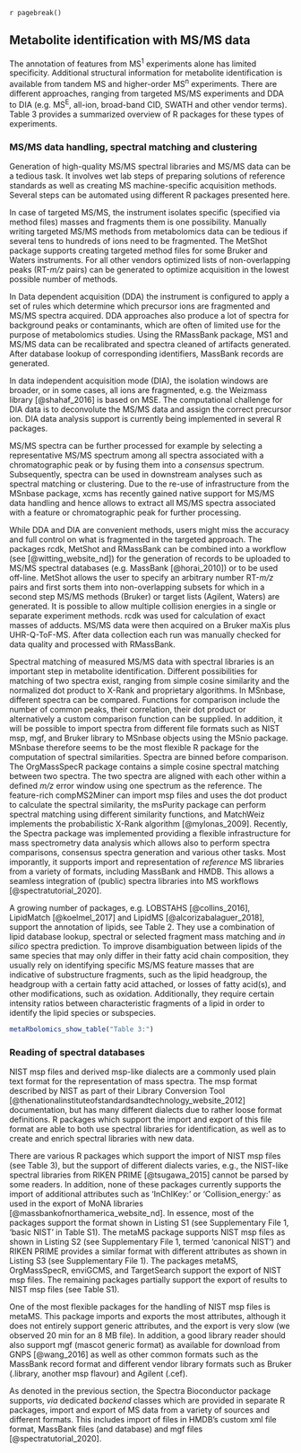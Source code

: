 `r pagebreak()`

## Metabolite identification with MS/MS data

The annotation of features from MS^1^ experiments alone has limited
specificity. Additional structural information for metabolite identification is
available from tandem MS and higher-order MS^n^ experiments. There are different
approaches, ranging from targeted MS/MS experiments and DDA to DIA (e.g. MS^E^,
all-ion, broad-band CID, SWATH and other vendor terms). Table 3 provides a
summarized overview of R packages for these types of experiments.

### MS/MS data handling, spectral matching and clustering

Generation of high-quality MS/MS spectral libraries and MS/MS data can be a
tedious task. It involves wet lab steps of preparing solutions of reference
standards as well as creating MS machine-specific acquisition methods. Several
steps can be automated using different R packages presented here.

In case of targeted MS/MS, the instrument isolates specific (specified via
method files) masses and fragments them is one possibility. Manually writing
targeted MS/MS methods from metabolomics data can be tedious if several tens to
hundreds of ions need to be fragmented. The MetShot package supports creating
targeted method files for some Bruker and Waters instruments. For all other
vendors optimized lists of non-overlapping peaks (RT-*m/z* pairs) can be
generated to optimize acquisition in the lowest possible number of methods.

In Data dependent acquisition (DDA) the instrument is configured to apply a set
of rules which determine which precursor ions are fragmented and MS/MS spectra
acquired. DDA approaches also produce a lot of spectra for background peaks or
contaminants, which are often of limited use for the purpose of metabolomics
studies. Using the RMassBank package, MS1 and MS/MS data can be recalibrated and
spectra cleaned of artifacts generated. After database lookup of corresponding
identifiers, MassBank records are generated.

In data independent acquisition mode (DIA), the isolation windows are broader,
or in some cases, all ions are fragmented, e.g. the Weizmass library
[@shahaf_2016] is based on MSE. The computational challenge for DIA data is to
deconvolute the MS/MS data and assign the correct precursor ion. DIA data
analysis support is currently being implemented in several R packages.

MS/MS spectra can be further processed for example by selecting a representative
MS/MS spectrum among all spectra associated with a chromatographic peak or by
fusing them into a *consensus* spectrum. Subsequently, spectra can be used in
downstream analyses such as spectral matching or clustering. Due to the re-use
of infrastructure from the MSnbase package, xcms has recently gained native
support for MS/MS data handling and hence allows to extract all MS/MS spectra
associated with a feature or chromatographic peak for further processing.

While DDA and DIA are convenient methods, users might miss the accuracy and full
control on what is fragmented in the targeted approach. The packages rcdk,
MetShot and RMassBank can be combined into a workflow (see
[@witting_website_nd]) for the generation of records to be uploaded to MS/MS
spectral databases (e.g. MassBank [@horai_2010]) or to be used off-line. MetShot
allows the user to specify an arbitrary number RT-*m/z* pairs and first sorts
them into non-overlapping subsets for which in a second step MS/MS methods
(Bruker) or target lists (Agilent, Waters) are generated. It is possible to
allow multiple collision energies in a single or separate experiment
methods. rcdk was used for calculation of exact masses of adducts. MS/MS data
were then acquired on a Bruker maXis plus UHR-Q-ToF-MS. After data collection
each run was manually checked for data quality and processed with RMassBank.

Spectral matching of measured MS/MS data with spectral libraries is an important
step in metabolite identification. Different possibilities for matching of two
spectra exist, ranging from simple cosine similarity and the normalized dot
product to X-Rank and proprietary algorithms. In MSnbase, different spectra can
be compared. Functions for comparison include the number of common peaks, their
correlation, their dot product or alternatively a custom comparison function can
be supplied. In addition, it will be possible to import spectra from different
file formats such as NIST msp, mgf, and Bruker library to MSnbase objects using
the MSnio package. MSnbase therefore seems to be the most flexible R package for
the computation of spectral similarities. Spectra are binned before
comparison. The OrgMassSpecR package contains a simple cosine spectral matching
between two spectra. The two spectra are aligned with each other within a
defined *m/z* error window using one spectrum as the reference. The feature-rich
compMS2Miner can import msp files and uses the dot product to calculate the
spectral similarity, the msPurity package can perform spectral matching using
different similarity functions, and MatchWeiz implements the probabilistic
X-Rank algorithm [@mylonas_2009]. Recently, the Spectra package was implemented
providing a flexible infrastructure for mass spectrometry data analysis which
allows also to perform spectra comparisons, consensus spectra generation and
various other tasks. Most imporantly, it supports import and representation of
*reference* MS libraries from a variety of formats, including MassBank and
HMDB. This allows a seamless integration of (public) spectra libraries into MS
workflows [@spectratutorial_2020].

A growing number of packages, e.g. LOBSTAHS [@collins_2016], LipidMatch
[@koelmel_2017] and LipidMS [@alcorizabalaguer_2018], support the annotation of
lipids, see Table 2. They use a combination of lipid database lookup, spectral
or selected fragment mass matching and *in silico* spectra prediction. To
improve disambiguation between lipids of the same species that may only differ
in their fatty acid chain composition, they usually rely on identifying specific
MS/MS feature masses that are indicative of substructure fragments, such as the
lipid headgroup, the headgroup with a certain fatty acid attached, or losses of
fatty acid(s), and other modifications, such as oxidation. Additionally, they
require certain intensity ratios between characteristic fragments of a lipid in
order to identify the lipid species or subspecies.

```r
metaRbolomics_show_table("Table 3:")
```


### Reading of spectral databases

NIST msp files and derived msp-like dialects are a commonly used plain text
format for the representation of mass spectra. The msp format described by NIST
as part of their Library Conversion Tool
[@thenationalinstituteofstandardsandtechnology_website_2012] documentation, but
has many different dialects due to rather loose format definitions. R packages
which support the import and export of this file format are able to both use
spectral libraries for identification, as well as to create and enrich spectral
libraries with new data.

There are various R packages which support the import of NIST msp files (see
Table 3), but the support of different dialects varies, e.g., the NIST-like
spectral libraries from RIKEN PRIME [@tsugawa_2015] cannot be parsed by some
readers. In addition, none of these packages currently supports the import of
additional attributes such as ‘InChIKey: ’ or ‘Collision_energy: ’ as used in
the export of MoNA libraries [@massbankofnorthamerica_website_nd]. In essence,
most of the packages support the format shown in Listing S1 (see Supplementary
File 1, ‘basic NIST’ in Table S1). The metaMS package supports NIST msp files as
shown in Listing S2 (see Supplementary File 1, termed ‘canonical NIST’) and
RIKEN PRIME provides a similar format with different attributes as shown in
Listing S3 (see Supplementary File 1). The packages metaMS, OrgMassSpecR,
enviGCMS, and TargetSearch support the export of NIST msp files. The remaining
packages partially support the export of results to NIST msp files (see Table
S1).

One of the most flexible packages for the handling of NIST msp files is
metaMS. This package imports and exports the most attributes, although it does
not entirely support generic attributes, and the export is very slow (we
observed 20 min for an 8 MB file). In addition, a good library reader should
also support mgf (mascot generic format) as available for download from GNPS
[@wang_2016] as well as other common formats such as the MassBank record format
and different vendor library formats such as Bruker (.library, another msp
flavour) and Agilent (.cef).

As denoted in the previous section, the Spectra Bioconductor package supports,
*via* dedicated *backend* classes which are provided in separate R packages,
import and export of MS data from a variety of sources and different
formats. This includes import of files in HMDB's custom xml file format,
MassBank files (and database) and mgf files [@spectratutorial_2020].
